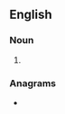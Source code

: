 ==English==

===Noun===
{{head|en|noun form|head=[[fisher]] [[cat]]s}}

# {{plural of|fisher cat|lang=en}}

===Anagrams===
* {{anagrams|en|a=acefhirsst|catfishers}}